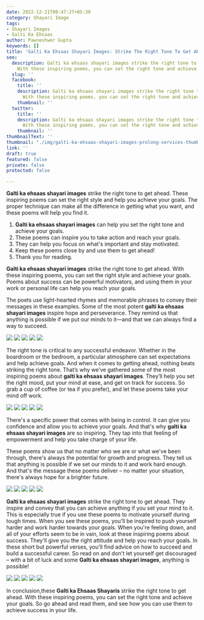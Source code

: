 ```yaml
---
date: 2022-12-21T00:47:27+05:30
category: Shayari Image
tags:
- Shayari Images
- Galti Ka Ehsaas
author: Pawneshwer Gupta
keywords: []
title: 'Galti Ka Ehsaas Shayari Images: Strike The Right Tone To Get Ahead'
seo:
  description: Galti ka ehsaas shayari images strike the right tone to get ahead.
    With these inspiring poems, you can set the right tone and achieve your goals.
  slug: ''
  facebook:
    title: ''
    description: Galti ka ehsaas shayari images strike the right tone to get ahead.
      With these inspiring poems, you can set the right tone and achieve your goals.
    thumbnail: ''
  twitter:
    title: ''
    description: Galti ka ehsaas shayari images strike the right tone to get ahead.
      With these inspiring poems, you can set the right tone and achieve your goals.
    thumbnail: ''
thumbnailText: ''
thumbnail: "./img/galti-ka-ehsaas-shayari-images-prolong-services-thumbs.jpg"
link: ''
draft: true
featured: false
private: false
protected: false

---
```

**Galti ka ehsaas shayari images** strike the right tone to get ahead. These inspiring poems can set the right style and help you achieve your goals. The proper technique can make all the difference in getting what you want, and these poems will help you find it.

1. **Galti ka ehsaas shayari images** can help you set the right tone and achieve your goals.
2. These poems can inspire you to take action and reach your goals.
3. They can help you focus on what's important and stay motivated.
4. Keep these poems close by and use them to get ahead!
5. Thank you for reading.

**Galti ka ehsaas shayari images** strike the right tone to get ahead. With these inspiring poems, you can set the right style and achieve your goals. Poems about success can be powerful motivators, and using them in your work or personal life can help you reach your goals.

The poets use light-hearted rhymes and memorable phrases to convey their messages in these examples. Some of the most potent **galti ka ehsaas shayari images** inspire hope and perseverance. They remind us that anything is possible if we put our minds to it—and that we can always find a way to succeed.

![](./img/galti-ka-ehsaas-shayari-images-1.jpg)
![](./img/galti-ka-ehsaas-shayari-images-2.jpg)
![](./img/galti-ka-ehsaas-shayari-images-3.jpg)
![](./img/galti-ka-ehsaas-shayari-images-4.jpg)
![](./img/galti-ka-ehsaas-shayari-images-5.jpg)

The right tone is critical to any successful endeavor. Whether in the boardroom or the bedroom, a particular atmosphere can set expectations and help achieve goals. And when it comes to getting ahead, nothing beats striking the right tone. That’s why we’ve gathered some of the most inspiring poems about **galti ka ehsaas shayari images**. They’ll help you set the right mood, put your mind at ease, and get on track for success. So grab a cup of coffee (or tea if you prefer), and let these poems take your mind off work.

![](./img/galti-ka-ehsaas-shayari-images-6.jpg)
![](./img/galti-ka-ehsaas-shayari-images-7.jpg)
![](./img/galti-ka-ehsaas-shayari-images-8.jpg)
![](./img/galti-ka-ehsaas-shayari-images-9.jpg)
![](./img/galti-ka-ehsaas-shayari-images-10.jpg)

There's a specific power that comes with being in control. It can give you confidence and allow you to achieve your goals. And that's why **galti ka ehsaas shayari images** are so inspiring. They tap into that feeling of empowerment and help you take charge of your life.

These poems show us that no matter who we are or what we've been through, there's always the potential for growth and progress. They tell us that anything is possible if we set our minds to it and work hard enough. And that's the message these poems deliver – no matter your situation, there's always hope for a brighter future.

![](./img/galti-ka-ehsaas-shayari-images-11.jpg)
![](./img/galti-ka-ehsaas-shayari-images-12.jpg)
![](./img/galti-ka-ehsaas-shayari-images-13.jpg)
![](./img/galti-ka-ehsaas-shayari-images-14.jpg)
![](./img/galti-ka-ehsaas-shayari-images-15.jpg)

**Galti ka ehsaas shayari images** strike the right tone to get ahead. They inspire and convey that you can achieve anything if you set your mind to it. This is especially true if you use these poems to motivate yourself during tough times. When you see these poems, you'll be inspired to push yourself harder and work harder towards your goals.
When you're feeling down, and all of your efforts seem to be in vain, look at these inspiring poems about success. They'll give you the right attitude and help you reach your goals. In these short but powerful verses, you'll find advice on how to succeed and build a successful career. So read on and don't let yourself get discouraged – with a bit of luck and some **Galti ka ehsaas shayari images**, anything is possible!

![](./img/galti-ka-ehsaas-shayari-images-16.jpg)
![](./img/galti-ka-ehsaas-shayari-images-17.jpg)
![](./img/galti-ka-ehsaas-shayari-images-18.jpg)
![](./img/galti-ka-ehsaas-shayari-images-19.jpg)
![](./img/galti-ka-ehsaas-shayari-images-20.jpg)

In conclusion,these **Galti ka Ehsaas Shayaris** strike the right tone to get ahead. With these inspiring poems, you can set the right tone and achieve your goals. So go ahead and read them, and see how you can use them to achieve success in your life.